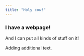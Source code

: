 ```yaml
---
title: "Holy cow!"
---
```


### I have a webpage!

And I can put all kinds of stuff on it!

Adding additional text. 

